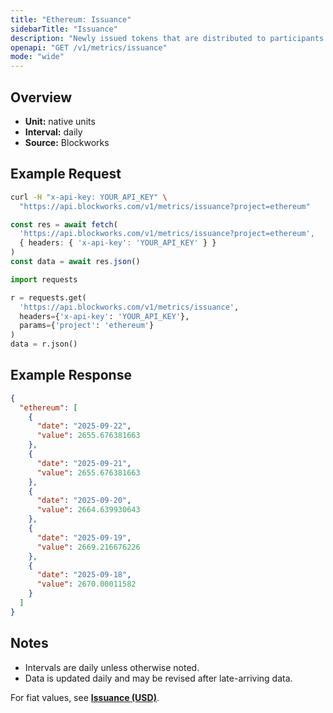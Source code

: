 ```yaml
---
title: "Ethereum: Issuance"
sidebarTitle: "Issuance"
description: "Newly issued tokens that are distributed to participants (such as validators, miners, or stakers) as compensation for participating in consensus."
openapi: "GET /v1/metrics/issuance"
mode: "wide"
---
```


## Overview

- **Unit:** native units
- **Interval:** daily
- **Source:** Blockworks

## Example Request

<CodeGroup>

```bash cURL
curl -H "x-api-key: YOUR_API_KEY" \
  "https://api.blockworks.com/v1/metrics/issuance?project=ethereum"
```

```typescript TypeScript
const res = await fetch(
  'https://api.blockworks.com/v1/metrics/issuance?project=ethereum',
  { headers: { 'x-api-key': 'YOUR_API_KEY' } }
)
const data = await res.json()
```

```python Python
import requests

r = requests.get(
  'https://api.blockworks.com/v1/metrics/issuance',
  headers={'x-api-key': 'YOUR_API_KEY'},
  params={'project': 'ethereum'}
)
data = r.json()
```

</CodeGroup>

## Example Response

```json
{
  "ethereum": [
    {
      "date": "2025-09-22",
      "value": 2655.676381663
    },
    {
      "date": "2025-09-21",
      "value": 2655.676381663
    },
    {
      "date": "2025-09-20",
      "value": 2664.639930643
    },
    {
      "date": "2025-09-19",
      "value": 2669.216676226
    },
    {
      "date": "2025-09-18",
      "value": 2670.00011582
    }
  ]
}
```

## Notes
- Intervals are daily unless otherwise noted.
- Data is updated daily and may be revised after late-arriving data.

<Note>For fiat values, see **[Issuance (USD)](./issuance-usd)**.</Note>
